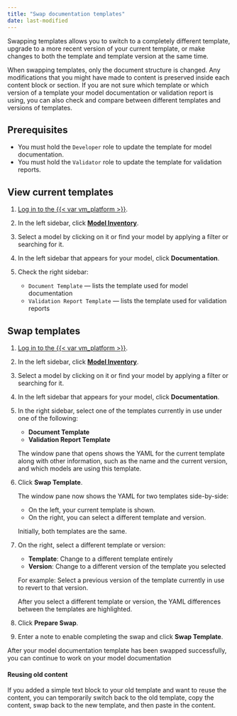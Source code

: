 ```yaml
---
title: "Swap documentation templates"
date: last-modified
---
```


Swapping templates allows you to switch to a completely different template, upgrade to a more recent version of your current template, or make changes to both the template and template version at the same time.

When swapping templates, only the document structure is changed. Any modifications that you might have made to content is preserved inside each content block or section. If you are not sure which template or which version of a template your model documentation or validation report is using, you can also check and compare between different templates and versions of templates.

## Prerequisites

- You must hold the `Developer` role to update the template for model documentation.
- You must hold the `Validator` role to update the template for validation reports.

## View current templates

1. [Log in to the {{< var vm_platform >}}]({{< var vm_url >}}).

2. In the left sidebar, click [**Model Inventory**]({{< var vm_url >}}/model-inventory).

3. Select a model by clicking on it or find your model by applying a filter or searching for it.

4. In the left sidebar that appears for your model, click **Documentation**.

5. Check the right sidebar: 

   - `Document Template` — lists the template used for model documentation
   - `Validation Report Template` — lists the template used for validation reports

## Swap templates

1. [Log in to the {{< var vm_platform >}}]({{< var vm_url >}}).

2. In the left sidebar, click [**Model Inventory**]({{< var vm_url >}}/model-inventory).

3. Select a model by clicking on it or find your model by applying a filter or searching for it.

4. In the left sidebar that appears for your model, click **Documentation**.

5. In the right sidebar, select one of the templates currently in use under one of the following:
   
   - **Document Template** 
   - **Validation Report Template**
   
   The window pane that opens shows the YAML for the current template along with other information, such as the name and the current version, and which models are using this template.

6. Click **Swap Template**. 
   
   The window pane now shows the YAML for two templates side-by-side:
   
      - On the left, your current template is shown.
      - On the right, you can select a different template and version.
   
   Initially, both templates are the same. 

7. On the right, select a different template or version:
   
   - **Template**: Change to a different template entirely
   - **Version**: Change to a different version of the template you selected
   
   For example: Select a previous version of the template currently in use to revert to that version. 
   
   After you select a different template or version, the YAML differences between the templates are highlighted. 

8. Click **Prepare Swap**.

9. Enter a note to enable completing the swap and click **Swap Template**.

After your model documentation template has been swapped successfully, you can continue to work on your model documentation

#### Reusing old content

If you added a simple text block to your old template and want to reuse the content, you can temporarily switch back to the old template, copy the content, swap back to the new template, and then paste in the content.


<!---
## Troubleshooting

[Include any common issues or errors that may arise during the task and how to resolve them.]


## What's next

- [Get started with the {{< var vm_framework >}}](get-started-developer-framework.qmd)
--->
